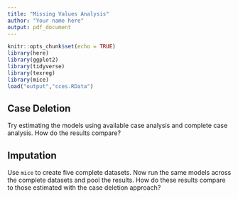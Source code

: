 ```yaml
---
title: "Missing Values Analysis"
author: "Your name here"
output: pdf_document
---
```


```r
knitr::opts_chunk$set(echo = TRUE)
library(here)
library(ggplot2)
library(tidyverse)
library(texreg)
library(mice)
load("output","cces.RData")
```

## Case Deletion

Try estimating the models using available case analysis and complete case analysis. How do the results compare?


## Imputation

Use `mice` to create five complete datasets. Now run the same models across the complete datasets and pool the results. How do these results compare to those estimated with the case deletion approach?